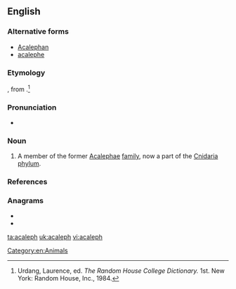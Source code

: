==English==

===Alternative forms===
* [[Acalephan]]
* [[acalephe]]

===Etymology===
{{borrowing|la|acaleph|lang=en}}, from {{etyl|grc|en}} {{m|grc|ἀκαλήφη||stinging nettle}}.<ref name=RHD>Urdang, Laurence, ed. ''The Random House College Dictionary.'' 1st. New York: Random House, Inc., 1984.</ref>

===Pronunciation===
* {{a|US}} {{IPA|/ˌæk.əˈlɜf/|lang=en}}

===Noun===
{{en-noun}}

# {{label|en|dated}} A member of the former [[Acalephae]] [[family]], now a part of the [[Cnidaria]] [[phylum]].

===References===
<references/>

===Anagrams===
* {{l|en|acephal}}
* {{l|en|halpace}}

[[Category:en:Animals]]

[[ta:acaleph]]
[[uk:acaleph]]
[[vi:acaleph]]